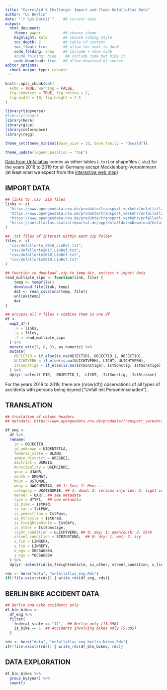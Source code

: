 ```yaml
---
title: "CorrelAid X Challenge: Import and Clean Unfallatlas Data"
author: "LC Berlin"
date: "`r Sys.Date()`"    ## current date
output:
  html_document:
    theme: paper          ## choose theme
    highlight: kate       ## choose coding style
    toc_depth: 2          ## table of content
    toc_float: true       ## allow toc next to doc#
    code_folding: show    ## include + show code
    #code_folding: hide    ## include code but hide it
    code_download: true   ## allow download of source
editor_options:
  chunk_output_type: console
---
```


```r
knitr::opts_chunk$set(
  echo = TRUE, warning = FALSE, 
  fig.showtext = TRUE, fig.retina = 1,
  fig.width = 10, fig.height = 7.5
)
```

```r
library(tidyverse)
#library(readr)
library(here)
library(glue)
library(colorspace)
library(ragg)

theme_set(theme_minimal(base_size = 15, base_family = "Oswald"))

theme_update(legend.position = "top")
```

[Data from Unfallatlas](https://unfallatlas.statistikportal.de/_opendata2020.html) comes as either tables (`.txt`) or shapefiles (`.shp`) 
for the years 2016 to 2019 for all Germany except Mecklenburg-Vorpommern (at least what we expect from the [interactive web map](https://unfallatlas.statistikportal.de/))


## IMPORT DATA

```r
## links to .csv .zip files
links <- c(
  "https://www.opengeodata.nrw.de/produkte/transport_verkehr/unfallatlas/Unfallorte2016_EPSG25832_CSV.zip",
  "https://www.opengeodata.nrw.de/produkte/transport_verkehr/unfallatlas/Unfallorte2017_EPSG25832_CSV.zip",
  "https://www.opengeodata.nrw.de/produkte/transport_verkehr/unfallatlas/Unfallorte2018_EPSG25832_CSV.zip",
  "https://unfallatlas.statistikportal.de/app/UnfalldatenDownload/Unfallorte2019_LinRef_csv.zip"
)

## .txt files of interest within each zip folder
files <- c(
  "csv/Unfallorte_2016_LinRef.txt",
  "csv/Unfallorte2017_LinRef.txt",
  "csv/Unfallorte2018_LinRef.txt",
  "csv/Unfallorte2019_LinRef.txt"
)

## function to download .zip to temp dir, extract + import data
read_multiple_zips <- function(link, file) {
    temp <- tempfile()
    download.file(link, temp)
    dat <- read_csv2(unz(temp, file))
    unlink(temp)
    dat
}

## process all 4 files + combine them in one df
df <- 
  map2_dfr(
    .x = links, 
    .y = files,
    .f = read_multiple_zips
  ) %>% 
  mutate_at(c(1, 8, 9), as.numeric) %>% 
  mutate(
    OBJECTID = if_else(is.na(OBJECTID), OBJECTID_1, OBJECTID),
    ULICHTVERH = if_else(is.na(ULICHTVERH), LICHT, ULICHTVERH),
    IstSonstige = if_else(is.na(IstSonstige), IstSonstig, IstSonstige)
  ) %>% 
  dplyr::select(-FID, -OBJECTID_1, -LICHT, -IstSonstig, -IstStrasse)
```

For the years 2016 to 2019, there are {nrow(df)} observations of all types of accidents with persons being injured ("Unfall mit Personenschaden").

## TRANSLATION

```r
## trnslation of column headers
## metadata: https://www.opengeodata.nrw.de/produkte/transport_verkehr/unfallatlas/DSB_Unfallatlas.pdf

df_eng <- 
  df %>% 
  rename(
    id = OBJECTID, 
    id_unknown = UIDENTSTLA, 
    federal_state = ULAND, 
    admin_district = UREGBEZ, 
    district = UKREIS, 
    municipality = UGEMEINDE, 
    year = UJAHR, 
    month = UMONAT, 
    hour = USTUNDE, 
    wday = UWOCHENTAG, ## 1: Sun; 2: Mon; ...
    category = UKATEGORIE, ## 1: dead; 2: serious injuries; 3: light injuries
    manner = UART, ## see metadata
    type = UTYP1,  ## see metadata
    is_bike = IstRad, 
    is_car = IstPKW, 
    is_pedestrian = IstFuss, 
    is_mtrcycle = IstKrad, 
    is_freightvehicle = IstGkfz,
    is_other = IstSonstige, 
    light_condition = ULICHTVERH, ## 0: day; 1: dawn/dusk; 2: dark
    street_condition = STRZUSTAND,  ## 0: dry; 1: wet; 2: icy
    x_lin = LINREFX, 
    y_lin = LINREFY, 
    x_wgs = XGCSWGS84, 
    y_wgs = YGCSWGS84
  ) %>% 
  dplyr::select(id:is_freightvehicle, is_other, street_condition, x_lin:y_wgs)

rds <- here("data", "unfallatlas_eng.Rds")
if(!file.exists(rds)) { write_rds(df_eng, rds)}
```


## BERLIN BIKE ACCIDENT DATA

```r
## Berlin and bike accidents only
df_bln_bikes <-
  df_eng %>% 
  filter(
    federal_state == "11",  ## Berlin only (13,390)
    is_bike == 1  ## Accidents involving bikes only (5,005)
  )

rds <- here("data", "unfallatlas_eng_berlin_bikes.Rds")
if(!file.exists(rds)) { write_rds(df_bln_bikes, rds)}
```


## DATA EXPLORATION

```r
df_bln_bikes %>% 
  group_by(year) %>% 
  count()
```

